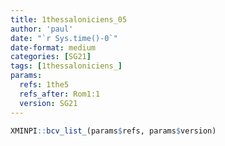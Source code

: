 ```yaml
---
title: 1thessaloniciens_05
author: 'paul'
date: "`r Sys.time()-0`"
date-format: medium
categories: [SG21]
tags: [1thessaloniciens_]
params:
  refs: 1the5
  refs_after: Rom1:1
  version: SG21
---
```


```r
XMINPI::bcv_list_(params$refs, params$version)
```

